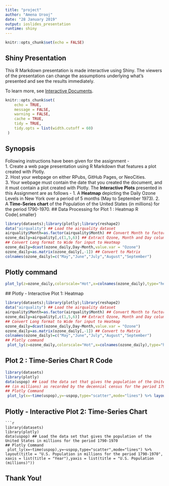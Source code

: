 ---
title: "project"
author: "Amena Urooj"
date: "28 January 2019"
output: ioslides_presentation
runtime: shiny
---

```{r setup, include=FALSE}
knitr::opts_chunk$set(echo = FALSE)
```

## Shiny Presentation

This R Markdown presentation is made interactive using Shiny. The viewers of the presentation can change the assumptions underlying what's presented and see the results immediately. 

To learn more, see [Interactive Documents](http://rmarkdown.rstudio.com/authoring_shiny.html).
```{r setup, include=FALSE,message=FALSE,warning=FALSE} 
knitr::opts_chunk$set( 
	echo = TRUE, 
 	message = FALSE, 
 	warning = FALSE, 
 	cache = TRUE, 
 	tidy = TRUE, 
	tidy.opts = list(width.cutoff = 60) 
 ) 
``` 
## Synopsis {.smaller} 
Following instructions have been given for the assignment -    
1. Create a web page presentation using R Markdown that features a plot created with Plotly.   
2. Host your webpage on either RPubs, GitHub Pages, or NeoCities.    
3. Your webpage must contain the date that you created the document, and it must contain a plot created with Plotly. 
The **Interactive Plots** presented in this Assignment are as follows - 
1. A **Heatmap** depicting the Daily Ozone Levels in New York over a period of 5 months (May to September 1973). 
2. A **Time-Series chart** of the Population of the United States (in millions) for the period 1790-1970. 
## Data Processing for Plot 1 : Heatmap R Code{.smaller} 
```{r results='hide'} 
library(datasets);library(plotly);library(reshape2) 
data("airquality") ## Load the airquality dataset 
airquality$Month=as.factor(airquality$Month) ## Convert Month to factor 
ozone_daily=airquality[,c(1,5,6)] ## Extract Ozone, Month and Day columns 
## Convert Long format to Wide for input to Heatmap 
ozone_daily=dcast(ozone_daily,Day~Month,value.var = "Ozone")  
ozone_daily=as.matrix(ozone_daily[,-1]) ## Convert to Matrix 
colnames(ozone_daily)=c("May","June","July","August","September") 
```  
## Plotly command 
```{r}
plot_ly(z=ozone_daily,colorscale="Hot",x=colnames(ozone_daily),type="heatmap",colorbar = list(title = "Ozone Levels (parts per billion)"))%>%layout(title = "Daily Ozone Levels in New York, May to September 1973", xaxis = list(title = "Month"),yaxis = list(title = "Day")) 
``` 
 ## Plotly - Interactive Plot 1: Heatmap 
```{r echo=FALSE} 
library(datasets);library(plotly);library(reshape2) 
data("airquality") ## Load the airquality dataset 
airquality$Month=as.factor(airquality$Month) ## Convert Month to factor 
ozone_daily=airquality[,c(1,5,6)] ## Extract Ozone, Month and Day columns 
## Convert Long format to Wide for input to Heatmap 
ozone_daily=dcast(ozone_daily,Day~Month,value.var = "Ozone")  
ozone_daily=as.matrix(ozone_daily[,-1]) ## Convert to Matrix 
colnames(ozone_daily)=c("May","June","July","August","September") 
## Plotly command 
 plot_ly(z=ozone_daily,colorscale="Hot",x=colnames(ozone_daily),type="heatmap",colorbar = list(title = "Ozone Levels (parts per billion)"))%>%layout(title = "Daily Ozone Levels in New York, May to September 1973", xaxis = list(title = "Month"),yaxis = list(title = "Day")) 
``` 
## Plot 2 : Time-Series Chart R Code{.smaller} 
```{r results='hide'} 
library(datasets) 
library(plotly) 
data(uspop) ## Load the data set that gives the population of the United States  
## (in millions) as recorded by the decennial census for the period 1790???1970. 
## Plotly Command 
 plot_ly(x=~time(uspop),y=~uspop,type="scatter",mode="lines") %>% layout(title = "U.S. Population in millions for the period 1790-1970", xaxis = list(title = "Year"),yaxis = list(title = "U.S. Population (millions)")) 
``` 
## Plotly - Interactive Plot 2: Time-Series Chart 
```
```{r echo=FALSE} 
library(datasets) 
library(plotly) 
data(uspop) ## Load the data set that gives the population of the United States in millions for the period 1790-1970 
## Plotly Command 
 plot_ly(x=~time(uspop),y=~uspop,type="scatter",mode="lines") %>% layout(title = "U.S. Population in millions for the period 1790-1970", xaxis = list(title = "Year"),yaxis = list(title = "U.S. Population (millions)")) 
``` 
## Thank You! 

